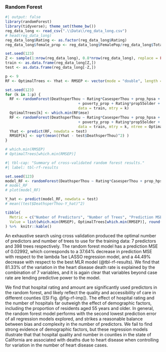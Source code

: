 

### Random Forest

```r
#| output: false
library(randomForest)
library(tidyverse); theme_set(theme_bw())
reg_data_long <- read_csv(".\\Data\\reg_data_long.csv")
# head(reg_data_long)
reg_data_long$Rating <- as.factor(reg_data_long$Rating)
reg_data_long$female_prop <- reg_data_long$FemalePop/reg_data_long$TotalPop

set.seed(123)
Z <- sample(1:nrow(reg_data_long), 0.8*nrow(reg_data_long), replace = FALSE)
train <- as.data.frame(reg_data_long[Z,])
test <- as.data.frame(reg_data_long[-Z,])
```

```r
p <- 9 
RF <- OptimalTrees <- Yhat <- RMSEP <- vector(mode = "double", length = p)

set.seed(123)
for (k in 1:p) {
  RF <- randomForest(DeathsperThou ~ Rating*CasesperThou + prop_hpsa + nonwhite_prop + median_income + unempl_prop 
								 + poverty_prop + Rating*prop55older + Rating*HospNumber,
								 data = train, mtry = k)
  OptimalTrees[k] <- which.min(RF$mse)
  RF <- randomForest(DeathsperThou ~ Rating*CasesperThou + prop_hpsa + nonwhite_prop + median_income + unempl_prop 
								 + poverty_prop + Rating*prop55older + Rating*HospNumber,
								 data = train, mtry = k, ntree = OptimalTrees[k])
  Yhat <- predict(RF, newdata = test)
  RMSEP[k] <- sqrt(mean((Yhat - test$DeathsperThou)^2) )
}

# which.min(RMSEP)
# OptimalTrees[which.min(RMSEP)]
```

```r
#| tbl-cap: "Summary of cross-validated random forest results."
#| label: tbl-rf-results

set.seed(123)
model_RF <- randomForest(DeathsperThou ~ Rating*CasesperThou + prop_hpsa + nonwhite_prop + median_income + unempl_prop + poverty_prop + Rating*prop55older + Rating*HospNumber, data = train, mtry = 7, ntree = 398)
# model_RF
# plot(model_RF)

Y_hat <- predict(model_RF, newdata = test)
# mean((test$DeathsperThou-Y_hat)^2)

tibble(
  Metric = c("Number of Predictors", "Number of Trees", "Prediction MSE"),
  Value = list(which.min(RMSEP), OptimalTrees[which.min(RMSEP)], round(mean((test$DeathsperThou-Y_hat)^2), digits = 4))
) %>%  knitr::kable()
```

An exhaustive search using cross validation produced the optimal number of predictors and number of trees to use for the training data: 7 predictors and 398 trees respectively. The random forest model has a prediction MSE of 0.02992, which corresponds to a 37.64% decrease in prediction MSE with respect to the lambda 1se LASSO regression model, and a 44.49% decrease with respect to the best MLR model (@tbl-rf-results). We find that 81.33% of the variation in the heart disease death rate is explained by the combination of 7 variables, and it is again clear that variables beyond case rate are lending predictive power to the model.

We find that hospital rating and amount are significantly used predictors in the random forest, and likely reflect the quality and accessibility of care in different counties ([SI Fig. @fig-rf-imp]). The effect of hospital rating and the number of hospitals far outweigh the effect of demographic factors, including the proportion of residents aged 55 years and older. In general, the random forest model performs with the second lowest prediction error of all regression models explored, and strikes a reasonable balance between bias and complexity in the number of predictors. We fail to find strong evidence of demographic factors, but these regression models illustrate that that hospital quality and number in counties in the state of California are associated with deaths due to heart disease when controlling for variation in the number of heart disease cases.


